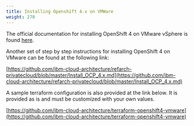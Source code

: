 ```yaml
---
title: Installing Openshift 4.x on VMWare
weight: 270
---
```


The official documentation for installing OpenShift 4 on VMware vSphere is found
[here](https://docs.openshift.com/container-platform/4.3/installing/installing_vsphere/installing-vsphere.html).

Another set of step by step instructions for installing OpenShift 4 on VMware 
can be found
at the following link:

[https://github.com/ibm-cloud-architecture/refarch-privatecloud/blob/master/Install_OCP_4.x.md](https://github.com/ibm-cloud-architecture/refarch-privatecloud/blob/master/Install_OCP_4.x.md)

A sample terraform configuration is also provided at the link below. It is 
provided as is and must be customized with your own values.

[https://github.com/ibm-cloud-architecture/terraform-openshift4-vmware](https://github.com/ibm-cloud-architecture/terraform-openshift4-vmware)
